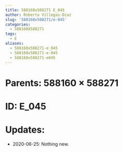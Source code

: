 ```yaml
---
title: 588160x588271 E_045
author: Roberto Villegas-Diaz
slug: '588160x588271/e-045'
categories:
  - 588160X588271
tags:
  - E
aliases:
  - 588160x588271-e_045
  - 588160x588271-e-045
  - 588160x588271-e045
---
```


# **Parents**: 588160 $\times$ 588271
# **ID**: E_045
# **Updates**: 
 - 2020-06-25: Nothing new.
